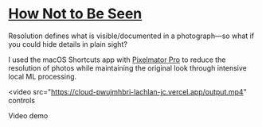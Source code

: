 # [How Not to Be Seen](https://www.artforum.com/video/hito-steyerl-how-not-to-be-seen-a-fucking-didactic-educational-mov-file-2013-165845/)

Resolution defines what is visible/documented in a photograph—so what if you could hide details in plain sight?

I used the macOS Shortcuts app with [Pixelmator Pro](https://www.pixelmator.com/pro/) to reduce the resolution of photos while maintaining the original look through intensive local ML processing.

<video
  src="https://cloud-pwujmhbri-lachlan-jc.vercel.app/output.mp4"
  controls
>
  Video demo
</video>
